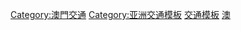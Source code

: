 {{Catnav|頁面分類|地理|地理模板|交通模板}}
[[Category:澳門交通|Category:澳門交通]]
[[Category:亚洲交通模板|Category:亚洲交通模板]]
[[Category:澳門模板|交通模板]]
[[Category:中国各省交通模板|澳]]